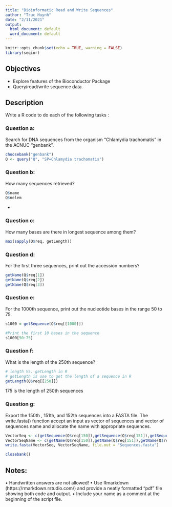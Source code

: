 ```yaml
---
title: "Bioinformatic Read and Write Sequences"
author: "Truc Huynh"
date: "2/11/2021"
output:
  html_document: default
  word_document: default
---
```


```r
knitr::opts_chunk$set(echo = TRUE, warning = FALSE)
library(seqinr)
```

## Objectives
- Explore features of the Bioconductor Package
- Query/read/write sequence data.

## Description

Write a R code to do each of the following tasks :

### Question a:
  Search for DNA sequences from the organism “Chlamydia trachomatis” in
the ACNUC “genbank”.
```r
choosebank("genbank")
Q <- query("Q", "SP=Chlamydia trachomatis") 

```

### Question b: 
  How many sequences retrieved?
```r

Q$name
Q$nelem
```
- 
  
  
### Question c: 
  How many bases are there in longest sequence among them?
```r
max(sapply(Q$req, getLength))

```

### Question d: 
  For the first three sequences, print out the accession numbers?
```r
getName(Q$req[1])
getName(Q$req[2])
getName(Q$req[3])

```

### Question e: 
  For the 1000th sequence, print out the nucleotide bases in the range 50 to 75.
```r
s1000 = getSequence(Q$req[[1000]])

#Print the first 10 bases in the sequence
s1000[50:75]
```


### Question f: 
  What is the length of the 250th sequence?
```r

# length Vs. getLength in R
# getLength is use to get the length of a sequence in R
getLength(Q$req[[250]])
```

175 is the length of 250th sequences

### Question g: 
  Export the 150th , 151th, and 152th sequences into a FASTA file.
  The write.fasta() function accept an input as vector of sequences and vector of sequences name and allocate the name with appropriate sequences.
  
```r
VectorSeq <- c(getSequence(Q$req[150]),getSequence(Q$req[151]),getSequence(Q$req[152]))
VectorSeqName <- c(getName(Q$req[150]),getName(Q$req[151]),getName(Q$req[152]))
write.fasta(VectorSeq, VectorSeqName, file.out = "Sequences.fasta")
```

```r
closebank()
```
## Notes:

• Handwritten answers are not allowed!
• Use Rmarkdown (https://rmarkdown.rstudio.com/) and provide a neatly formatted
“pdf” file showing both code and output.
• Include your name as a comment at the beginning of the script file.